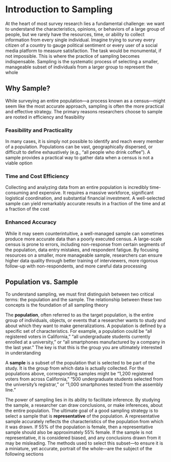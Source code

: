 # Introduction to Sampling {-}

At the heart of most survey research lies a fundamental challenge: we want to understand the characteristics, opinions, or behaviors of a large group of people, but we rarely have the resources, time, or ability to collect information from every single individual. Imagine trying to survey every citizen of a country to gauge political sentiment or every user of a social media platform to measure satisfaction. The task would be monumental, if not impossible. This is where the practice of sampling becomes indispensable. Sampling is the systematic process of selecting a smaller, manageable subset of individuals from a larger group to represent the whole

## **Why Sample?** {-}

While surveying an entire population—a process known as a census—might seem like the most accurate approach, sampling is often the more practical and effective strategy. The primary reasons researchers choose to sample are rooted in efficiency and feasibility

### **Feasibility and Practicality** {-}

In many cases, it is simply not possible to identify and reach every member of a population. Populations can be vast, geographically dispersed, or difficult to define exhaustively (e.g., "all people who drink coffee"). A sample provides a practical way to gather data when a census is not a viable option

### **Time and Cost Efficiency** {-}

Collecting and analyzing data from an entire population is incredibly time-consuming and expensive. It requires a massive workforce, significant logistical coordination, and substantial financial investment. A well-selected sample can yield remarkably accurate results in a fraction of the time and at a fraction of the cost

### **Enhanced Accuracy** {-}

While it may seem counterintuitive, a well-managed sample can sometimes produce more accurate data than a poorly executed census. A large-scale census is prone to errors, including non-response from certain segments of the population, data entry mistakes, and respondent fatigue. By focusing resources on a smaller, more manageable sample, researchers can ensure higher data quality through better training of interviewers, more rigorous follow-up with non-respondents, and more careful data processing

## **Population vs. Sample** {-}

To understand sampling, we must first distinguish between two critical terms: the population and the sample. The relationship between these two concepts is the foundation of all sampling theory

The **population**, often referred to as the target population, is the entire group of individuals, objects, or events that a researcher wants to study and about which they want to make generalizations. A population is defined by a specific set of characteristics. For example, a population could be "all registered voters in California," "all undergraduate students currently enrolled at a university," or "all smartphones manufactured by a company in the last year." The key is that this is the group you are ultimately interested in understanding

A **sample** is a subset of the population that is selected to be part of the study. It is the group from which data is actually collected. For the populations above, corresponding samples might be "1,200 registered voters from across California," "500 undergraduate students selected from the university's registrar," or "1,000 smartphones tested from the assembly line."

The power of sampling lies in its ability to facilitate inference. By studying the sample, a researcher can draw conclusions, or make inferences, about the entire population. The ultimate goal of a good sampling strategy is to select a sample that is **representative** of the population. A representative sample accurately reflects the characteristics of the population from which it was drawn. If 55% of the population is female, then a representative sample should also be approximately 55% female. If the sample is not representative, it is considered biased, and any conclusions drawn from it may be misleading. The methods used to select this subset—to ensure it is a miniature, yet accurate, portrait of the whole—are the subject of the following sections
